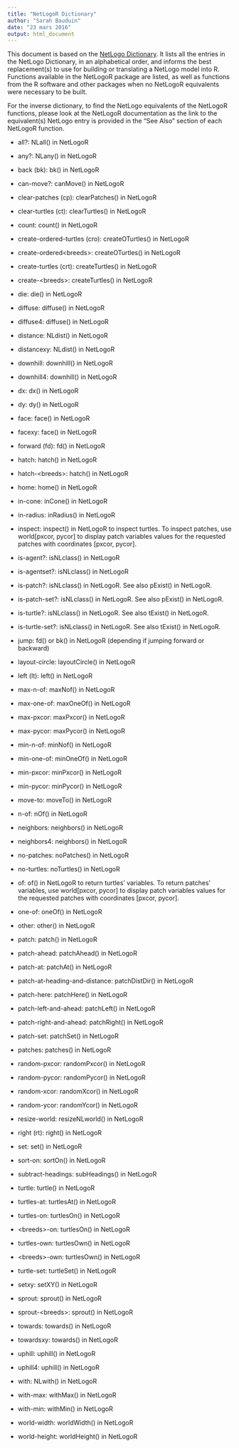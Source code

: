 ```yaml
---
title: "NetLogoR Dictionary"
author: "Sarah Bauduin"
date: "23 mars 2016"
output: html_document
---
```


This document is based on the [NetLogo Dictionary](https://ccl.northwestern.edu/netlogo/docs/dictionary.html). It lists all the entries in the NetLogo Dictionary, in an alphabetical order, and informs the best replacement(s) to use for building or translating a NetLogo model into R. Functions available in the NetLogoR package are listed, as well as functions from the R software and other packages when no NetLogoR equivalents were necessary to be built.

For the inverse dictionary, to find the NetLogo equivalents of the NetLogoR functions, please look at the NetLogoR documentation as the link to the equivalent(s) NetLogo entry is provided in the "See Also" section of each NetLogoR function.




* all?: NLall() in NetLogoR

* any?: NLany() in NetLogoR

* back (bk): bk() in NetLogoR

* can-move?: canMove() in NetLogoR

* clear-patches (cp): clearPatches() in NetLogoR

* clear-turtles (ct): clearTurtles() in NetLogoR

* count: count() in NetLogoR

* create-ordered-turtles (cro): createOTurtles() in NetLogoR
* create-ordered\<breeds>: createOTurtles() in NetLogoR

* create-turtles (crt): createTurtles() in NetLogoR
* create-\<breeds>: createTurtles() in NetLogoR

* die: die() in NetLogoR

* diffuse: diffuse() in NetLogoR

* diffuse4: diffuse() in NetLogoR

* distance: NLdist() in NetLogoR

* distancexy: NLdist() in NetLogoR

* downhill: downhill() in NetLogoR
* downhill4: downhill() in NetLogoR

* dx: dx() in NetLogoR
* dy: dy() in NetLogoR

* face: face() in NetLogoR

* facexy: face() in NetLogoR

* forward (fd): fd() in NetLogoR

* hatch: hatch() in NetLogoR
* hatch-\<breeds>: hatch() in NetLogoR

* home: home() in NetLogoR

* in-cone: inCone() in NetLogoR

* in-radius: inRadius() in NetLogoR

* inspect: inspect() in NetLogoR to inspect turtles. To inspect patches, use world[pxcor, pycor] to display patch variables values for the requested patches with coordinates [pxcor, pycor].

* is-agent?: isNLclass() in NetLogoR
* is-agentset?: isNLclass() in NetLogoR
* is-patch?: isNLclass() in NetLogoR. See also pExist() in NetLogoR.
* is-patch-set?: isNLclass() in NetLogoR. See also pExist() in NetLogoR.
* is-turtle?: isNLclass() in NetLogoR. See also tExist() in NetLogoR.
* is-turtle-set?: isNLclass() in NetLogoR. See also tExist() in NetLogoR.

* jump: fd() or bk() in NetLogoR (depending if jumping forward or backward)

* layout-circle: layoutCircle() in NetLogoR

* left (lt): left() in NetLogoR

* max-n-of: maxNof() in NetLogoR

* max-one-of: maxOneOf() in NetLogoR

* max-pxcor: maxPxcor() in NetLogoR
* max-pycor: maxPycor() in NetLogoR

* min-n-of: minNof() in NetLogoR

* min-one-of: minOneOf() in NetLogoR

* min-pxcor: minPxcor() in NetLogoR
* min-pycor: minPycor() in NetLogoR

* move-to: moveTo() in NetLogoR

* n-of: nOf() in NetLogoR

* neighbors: neighbors() in NetLogoR
* neighbors4: neighbors() in NetLogoR

* no-patches: noPatches() in NetLogoR

* no-turtles: noTurtles() in NetLogoR

* of: of() in NetLogoR to return turtles' variables. To return patches' variables, use world[pxcor, pycor] to display patch variables values for the requested patches with coordinates [pxcor, pycor].

* one-of: oneOf() in NetLogoR

* other: other() in NetLogoR

* patch: patch() in NetLogoR

* patch-ahead: patchAhead() in NetLogoR

* patch-at: patchAt() in NetLogoR

* patch-at-heading-and-distance: patchDistDir() in NetLogoR

* patch-here: patchHere() in NetLogoR

* patch-left-and-ahead: patchLeft() in NetLogoR
* patch-right-and-ahead: patchRight() in NetLogoR

* patch-set: patchSet() in NetLogoR

* patches: patches() in NetLogoR

* random-pxcor: randomPxcor() in NetLogoR
* random-pycor: randomPycor() in NetLogoR

* random-xcor: randomXcor() in NetLogoR
* random-ycor: randomYcor() in NetLogoR

* resize-world: resizeNLworld() in NetLogoR

* right (rt): right() in NetLogoR

* set: set() in NetLogoR

* sort-on: sortOn() in NetLogoR

* subtract-headings: subHeadings() in NetLogoR

* turtle: turtle() in NetLogoR

* turtles-at: turtlesAt() in NetLogoR

* turtles-on: turtlesOn() in NetLogoR
* \<breeds>-on: turtlesOn() in NetLogoR

* turtles-own: turtlesOwn() in NetLogoR
* \<breeds>-own: turtlesOwn() in NetLogoR

* turtle-set: turtleSet() in NetLogoR

* setxy: setXY() in NetLogoR

* sprout: sprout() in NetLogoR
* sprout-\<breeds>: sprout() in NetLogoR

* towards: towards() in NetLogoR

* towardsxy: towards() in NetLogoR

* uphill: uphill() in NetLogoR
* uphill4: uphill() in NetLogoR

* with: NLwith() in NetLogoR

* with-max: withMax() in NetLogoR

* with-min: withMin() in NetLogoR

* world-width: worldWidth() in NetLogoR
* world-height: worldHeight() in NetLogoR
